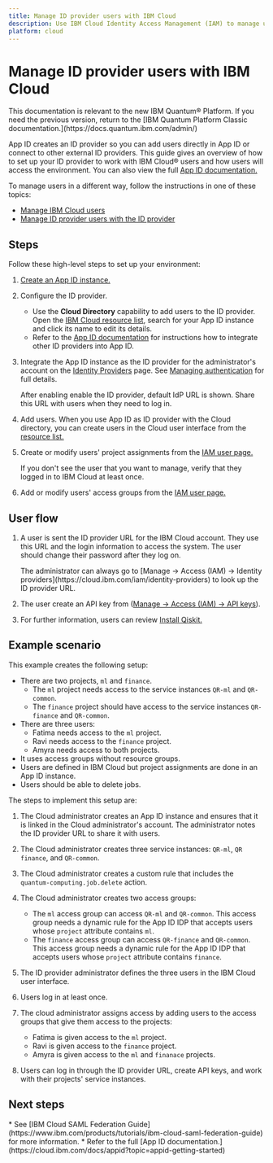 ```yaml
---
title: Manage ID provider users with IBM Cloud
description: Use IBM Cloud Identity Access Management (IAM) to manage users
platform: cloud
---
```


# Manage ID provider users with IBM Cloud
<Admonition type="note">
This documentation is relevant to the new IBM Quantum&reg; Platform. If you need the previous version, return to the [IBM Quantum Platform Classic documentation.](https://docs.quantum.ibm.com/admin/)
</Admonition>

App ID creates an ID provider so you can add users directly in App ID or connect to other external ID providers. This guide gives an overview of how to set up your ID provider to work with IBM Cloud&reg; users and how users will access the environment. You can also view the full [App ID documentation.](https://cloud.ibm.com/docs/appid?topic=appid-getting-started)

To manage users in a different way, follow the instructions in one of these topics:

* [Manage IBM Cloud users](/guides/manage-cloud-users)
* [Manage ID provider users with the ID provider](/guides/manage-appid-id-provider)

## Steps

Follow these high-level steps to set up your environment:

1. [Create an App ID instance.](https://cloud.ibm.com/docs/appid?topic=appid-getting-started)
2. Configure the ID provider.
   * Use the **Cloud Directory** capability to add users to the ID provider. Open the [IBM Cloud resource list](https://cloud.ibm.com/resources), search for your App ID instance and click its name to edit its details.
   * Refer to the [App ID documentation](https://cloud.ibm.com/docs/appid?topic=appid-getting-started) for instructions how to integrate other ID providers into App ID.
3. Integrate the App ID instance as the ID provider for the administrator's account on the [Identity Providers](https://cloud.ibm.com/iam/identity-providers) page. See [Managing authentication](https://cloud.ibm.com/docs/appid?topic=appid-managing-idp) for full details.

   After enabling enable the ID provider, default IdP URL is shown. Share this URL with users when they need to log in.

5. Add users. When you use App ID as ID provider with the Cloud directory, you can create users in the Cloud user interface from the [resource list.](https://cloud.ibm.com/resources)
6. Create or modify users' project assignments from the [IAM user page.](https://cloud.ibm.com/iam/users)

   If you don't see the user that you want to manage, verify that they logged in to IBM Cloud at least once.

7. Add or modify users' access groups from the [IAM user page.](https://cloud.ibm.com/iam/users)

<span id="user-org-cloud"></span>
## User flow

1. A user is sent the ID provider URL for the IBM Cloud account. They use this URL and the login information to access the system. The user should change their password after they log on.

   <Admonition type="note">
   The administrator can always go to [Manage → Access (IAM) → Identity providers](https://cloud.ibm.com/iam/identity-providers) to look up the ID provider URL.
   </Admonition>

2. The user create an API key from ([Manage → Access (IAM) → API keys](https://cloud.ibm.com/iam/apikeys)).
3. For further information, users can review [Install Qiskit.](/guides/install-qiskit)

<span id="steps-appid-org-cloud"></span>
## Example scenario

This example creates the following setup:

* There are two projects, `ml` and `finance`.
   * The `ml` project needs access to the service instances `QR-ml` and `QR-common`.
   * The `finance` project should have access to the service instances `QR-finance` and `QR-common`.
* There are three users:
   * Fatima needs access to the `ml` project.
   * Ravi needs access to the `finance` project.
   * Amyra needs access to both projects.
* It uses access groups without resource groups.
* Users are defined in IBM Cloud but project assignments are done in an App ID instance.
* Users should be able to delete jobs.

The steps to implement this setup are:

1. The Cloud administrator creates an App ID instance and ensures that it is linked in the Cloud administrator's account. The administrator notes the ID provider URL to share it with users.
2. The Cloud administrator creates three service instances: `QR-ml`, `QR finance`, and `QR-common`.
3. The Cloud administrator creates a custom rule that includes the `quantum-computing.job.delete` action.
4. The Cloud administrator creates two access groups:
   * The `ml` access group can access `QR-ml` and `QR-common`. This access group needs a dynamic rule for the App ID IDP that accepts users whose `project` attribute contains `ml`.
   * The `finance` access group can access `QR-finance` and `QR-common`. This access group needs a dynamic rule for the App ID IDP that accepts users whose `project` attribute contains `finance`.

5. The ID provider administrator defines the three users in the IBM Cloud user interface.
1. Users log in at least once.
6. The cloud administrator assigns access by adding users to the access groups that give them access to the projects:
   * Fatima is given access to the `ml` project.
   * Ravi is given access to the `finance` project.
   * Amyra is given access to the `ml` and `finanace` projects.
6. Users can log in through the ID provider URL, create API keys, and work with their projects' service instances.

## Next steps

<Admonition type="tip" title="Recommendations">
   * See [IBM Cloud SAML Federation Guide](https://www.ibm.com/products/tutorials/ibm-cloud-saml-federation-guide) for more information.
   * Refer to the full [App ID documentation.](https://cloud.ibm.com/docs/appid?topic=appid-getting-started)
</Admonition>
